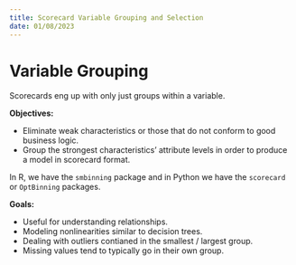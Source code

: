 ```yaml
---
title: Scorecard Variable Grouping and Selection
date: 01/08/2023
---
```


# Variable Grouping

Scorecards eng up with only just groups within a variable.

**Objectives:**

-   Eliminate weak characteristics or those that do not conform to good business logic.
-   Group the strongest characteristics' attribute levels in order to produce a model in scorecard format.

In R, we have the `smbinning` package and in Python we have the `scorecard` or `OptBinning` packages.

**Goals:**

-   Useful for understanding relationships.
-   Modeling nonlinearities similar to decision trees.
-   Dealing with outliers contianed in the smallest / largest group.
-   Missing values tend to typically go in their own group. 